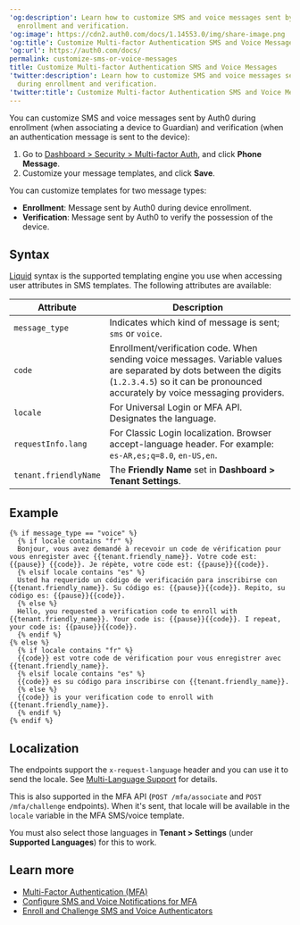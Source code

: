 ```yaml
---
'og:description': Learn how to customize SMS and voice messages sent by Auth0 during
  enrollment and verification.
'og:image': https://cdn2.auth0.com/docs/1.14553.0/img/share-image.png
'og:title': Customize Multi-factor Authentication SMS and Voice Messages
'og:url': https://auth0.com/docs/
permalink: customize-sms-or-voice-messages
title: Customize Multi-factor Authentication SMS and Voice Messages
'twitter:description': Learn how to customize SMS and voice messages sent by Auth0
  during enrollment and verification.
'twitter:title': Customize Multi-factor Authentication SMS and Voice Messages
---
```

You can customize SMS and voice messages sent by Auth0 during enrollment (when associating a device to Guardian) and verification (when an authentication message is sent to the device):

1. Go to [Dashboard > Security > Multi-factor Auth](https://manage.auth0.com/#/security/mfa), and click **Phone Message**.
2. Customize your message templates, and click **Save**.

You can customize templates for two message types:

* **Enrollment**: Message sent by Auth0 during device enrollment.
* **Verification**: Message sent by Auth0 to verify the possession of the device.

## Syntax

[Liquid](https://github.com/Shopify/liquid/wiki/Liquid-for-Designers) syntax is the supported templating engine you use when accessing user attributes in SMS templates. The following attributes are available:

<table class="table"><thead>
<tr>
<th>Attribute</th>
<th>Description</th>
</tr>
</thead>
<tbody>
<tr>
<td><code>message_type</code></td>
<td>Indicates which kind of message is sent; <code>sms</code> or <code>voice</code>.</td>
</tr>
<tr>
<td><code>code</code></td>
<td>Enrollment/verification code. When sending voice messages. Variable values are separated by dots between the digits (<code>1.2.3.4.5</code>) so it can be pronounced accurately by voice messaging providers.</td>
</tr>
<tr>
<td><code>locale</code></td>
<td>For Universal Login or MFA API. Designates the language.</td>
</tr>
<tr>
<td><code>requestInfo.lang</code></td>
<td>For Classic Login localization. Browser accept-language header. For example: <code>es-AR,es;q=8.0</code>, <code>en-US,en</code>.</td>
</tr>
<tr>
<td><code>tenant.friendlyName</code></td>
<td>The <strong>Friendly Name</strong> set in <strong>Dashboard &gt; Tenant Settings</strong>.</td>
</tr>
</tbody>
</table>

## Example

```liquid lines
{% if message_type == "voice" %}
  {% if locale contains "fr" %}
  Bonjour, vous avez demandé à recevoir un code de vérification pour vous enregister avec {{tenant.friendly_name}}. Votre code est: {{pause}} {{code}}. Je répète, votre code est: {{pause}}{{code}}.
  {% elsif locale contains "es" %}
  Usted ha requerido un código de verificación para inscribirse con {{tenant.friendly_name}}. Su código es: {{pause}}{{code}}. Repito, su código es: {{pause}}{{code}}.
  {% else %}
  Hello, you requested a verification code to enroll with {{tenant.friendly_name}}. Your code is: {{pause}}{{code}}. I repeat, your code is: {{pause}}{{code}}.
  {% endif %}
{% else %}
  {% if locale contains "fr" %}
  {{code}} est votre code de vérification pour vous enregistrer avec {{tenant.friendly_name}}.
  {% elsif locale contains "es" %}
  {{code}} es su código para inscribirse con {{tenant.friendly_name}}.
  {% else %}
  {{code}} is your verification code to enroll with {{tenant.friendly_name}}.
  {% endif %}
{% endif %}
```






## Localization

The endpoints support the `x-request-language` header and you can use it to send the locale. See [Multi-Language Support](/docs/authenticate/passwordless/authentication-methods/sms-otp#multi-language-support) for details.

This is also supported in the <Tooltip tip="Multi-factor authentication (MFA): User authentication process that uses a factor in addition to username and password such as a code via SMS." cta="View Glossary" href="/docs/glossary?term=MFA">MFA</Tooltip> API (`POST /mfa/associate` and `POST /mfa/challenge` endpoints). When it's sent, that locale will be available in the `locale` variable in the MFA SMS/voice template.

You must also select those languages in **Tenant > Settings** (under **Supported Languages**) for this to work.

## Learn more

* [Multi-Factor Authentication (MFA)](/docs/secure/multi-factor-authentication)
* [Configure SMS and Voice Notifications for MFA](/docs/secure/multi-factor-authentication/multi-factor-authentication-factors/configure-sms-voice-notifications-mfa)
* [Enroll and Challenge SMS and Voice Authenticators](/docs/secure/multi-factor-authentication/authenticate-using-ropg-flow-with-mfa/enroll-challenge-sms-voice-authenticators)